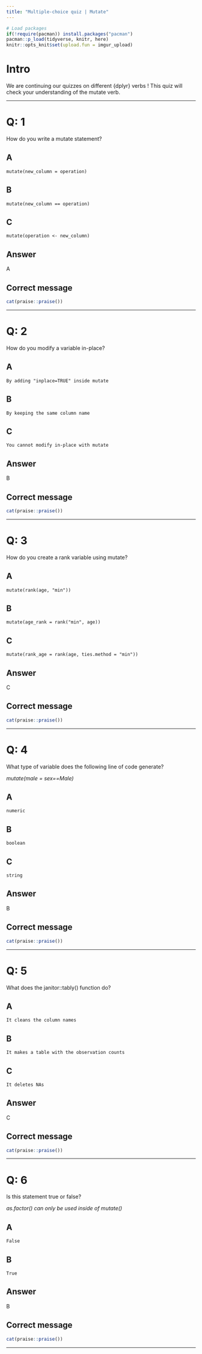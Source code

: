 ```yaml
---
title: "Multiple-choice quiz | Mutate"
---
```


```r
# Load packages 
if(!require(pacman)) install.packages("pacman")
pacman::p_load(tidyverse, knitr, here)
knitr::opts_knit$set(upload.fun = imgur_upload)
```

# Intro

We are continuing our quizzes on different {dplyr} verbs ! This quiz will check your understanding of the mutate verb.

------------------------------------------------------------------------

# Q: 1

How do you write a mutate statement? 

## A 

`mutate(new_column = operation)`

## B

`mutate(new_column == operation)`

## C

`mutate(operation <- new_column)`

## Answer

A

## Correct message

```r
cat(praise::praise())
```

------------------------------------------------------------------------

# Q: 2

How do you modify a variable in-place? 

## A 

`By adding "inplace=TRUE" inside mutate`

## B

`By keeping the same column name`

## C

`You cannot modify in-place with mutate`

## Answer

B

## Correct message

```r
cat(praise::praise())
```

------------------------------------------------------------------------

# Q: 3

How do you create a rank variable using mutate?

## A 

`mutate(rank(age, "min"))`

## B

`mutate(age_rank = rank("min", age))`

## C

`mutate(rank_age = rank(age, ties.method = "min"))`

## Answer

C

## Correct message

```r
cat(praise::praise())
```

------------------------------------------------------------------------

# Q: 4

What type of variable does the following line of code generate?

*mutate(male = sex==Male)*

## A 

`numeric`

## B

`boolean`

## C

`string`

## Answer

B

## Correct message

```r
cat(praise::praise())
```

------------------------------------------------------------------------

# Q: 5

What does the janitor::tably() function do?

## A 

`It cleans the column names`

## B

`It makes a table with the observation counts`

## C

`It deletes NAs`

## Answer

C

## Correct message

```r
cat(praise::praise())
```

------------------------------------------------------------------------

# Q: 6

Is this statement true or false?

*as.factor() can only be used inside of mutate()*

## A 

`False`

## B

`True`

## Answer

B

## Correct message

```r
cat(praise::praise())
```

------------------------------------------------------------------------
